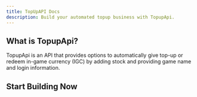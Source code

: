 ```yaml
---
title: TopUpAPI Docs
description: Build your automated topup business with TopupApi.
---
```


## What is TopupApi?

TopupApi is an API that provides options to automatically give top-up or redeem in-game currency (IGC) by adding stock and providing game name and login information.

## Start Building Now

<Cards>
  <Card title="Learn more about Next.js" href="https://nextjs.org/docs" />
  <Card
    title="Learn more about Next Docs"
    href="https://next-docs-zeta.vercel.app"
  />
</Cards>
